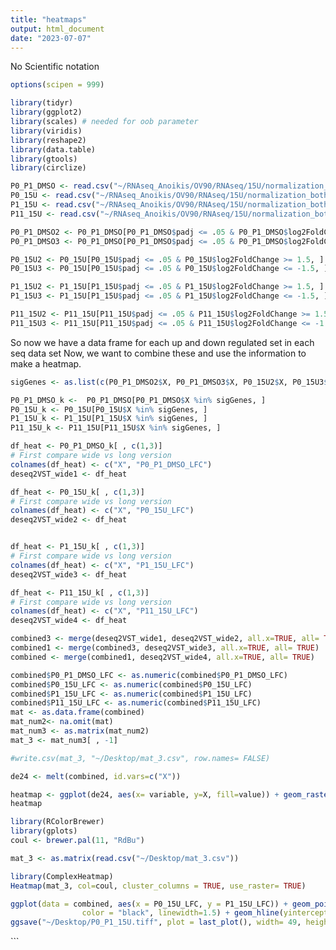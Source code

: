 ```yaml
---
title: "heatmaps"
output: html_document
date: "2023-07-07"
---
```

No Scientific notation
```r
options(scipen = 999)
```

```r
library(tidyr)
library(ggplot2)
library(scales) # needed for oob parameter
library(viridis)
library(reshape2)
library(data.table)
library(gtools)
library(circlize)
```

```r
P0_P1_DMSO <- read.csv("~/RNAseq_Anoikis/OV90/RNAseq/15U/normalization_both_groups/res/P1_P0_DMSO.csv")
P0_15U <- read.csv("~/RNAseq_Anoikis/OV90/RNAseq/15U/normalization_both_groups/res/P0_15U_DMSO.csv")
P1_15U <- read.csv("~/RNAseq_Anoikis/OV90/RNAseq/15U/normalization_both_groups/res/P1_15U_DMSO.csv")
P11_15U <- read.csv("~/RNAseq_Anoikis/OV90/RNAseq/15U/normalization_both_groups/res/P11_15U_DMSO.csv")
```

```r
P0_P1_DMSO2 <- P0_P1_DMSO[P0_P1_DMSO$padj <= .05 & P0_P1_DMSO$log2FoldChange >= 1.5, ]
P0_P1_DMSO3 <- P0_P1_DMSO[P0_P1_DMSO$padj <= .05 & P0_P1_DMSO$log2FoldChange <= -1.5, ]

P0_15U2 <- P0_15U[P0_15U$padj <= .05 & P0_15U$log2FoldChange >= 1.5, ]
P0_15U3 <- P0_15U[P0_15U$padj <= .05 & P0_15U$log2FoldChange <= -1.5, ]

P1_15U2 <- P1_15U[P1_15U$padj <= .05 & P1_15U$log2FoldChange >= 1.5, ]
P1_15U3 <- P1_15U[P1_15U$padj <= .05 & P1_15U$log2FoldChange <= -1.5, ]

P11_15U2 <- P11_15U[P11_15U$padj <= .05 & P11_15U$log2FoldChange >= 1.5, ]
P11_15U3 <- P11_15U[P11_15U$padj <= .05 & P11_15U$log2FoldChange <= -1.5, ]
```

So now we have a data frame for each up and down regulated set in each seq data set Now, we want to combine these and use the information to make a heatmap.

```r
sigGenes <- as.list(c(P0_P1_DMSO2$X, P0_P1_DMSO3$X, P0_15U2$X, P0_15U3$X, P1_15U2$X, P1_15U3$X, P11_15U2$X, P11_15U3$X))
```

```r
P0_P1_DMSO_k <-  P0_P1_DMSO[P0_P1_DMSO$X %in% sigGenes, ]
P0_15U_k <- P0_15U[P0_15U$X %in% sigGenes, ]
P1_15U_k <- P1_15U[P1_15U$X %in% sigGenes, ]
P11_15U_k <- P11_15U[P11_15U$X %in% sigGenes, ]
```

```r
df_heat <- P0_P1_DMSO_k[ , c(1,3)]
# First compare wide vs long version
colnames(df_heat) <- c("X", "P0_P1_DMSO_LFC")
deseq2VST_wide1 <- df_heat

df_heat <- P0_15U_k[ , c(1,3)]
# First compare wide vs long version
colnames(df_heat) <- c("X", "P0_15U_LFC")
deseq2VST_wide2 <- df_heat


df_heat <- P1_15U_k[ , c(1,3)]
# First compare wide vs long version
colnames(df_heat) <- c("X", "P1_15U_LFC")
deseq2VST_wide3 <- df_heat

df_heat <- P11_15U_k[ , c(1,3)]
# First compare wide vs long version
colnames(df_heat) <- c("X", "P11_15U_LFC")
deseq2VST_wide4 <- df_heat
```

```r
combined3 <- merge(deseq2VST_wide1, deseq2VST_wide2, all.x=TRUE, all= TRUE)
combined1 <- merge(combined3, deseq2VST_wide3, all.x=TRUE, all= TRUE)
combined <- merge(combined1, deseq2VST_wide4, all.x=TRUE, all= TRUE)
```

```r
combined$P0_P1_DMSO_LFC <- as.numeric(combined$P0_P1_DMSO_LFC)
combined$P0_15U_LFC <- as.numeric(combined$P0_15U_LFC)
combined$P1_15U_LFC <- as.numeric(combined$P1_15U_LFC)
combined$P11_15U_LFC <- as.numeric(combined$P11_15U_LFC)
mat <- as.data.frame(combined)
mat_num2<- na.omit(mat)
mat_num3 <- as.matrix(mat_num2)
mat_3 <- mat_num3[ , -1]
```

```r
#write.csv(mat_3, "~/Desktop/mat_3.csv", row.names= FALSE)
```


```r
de24 <- melt(combined, id.vars=c("X"))
```

```r
heatmap <- ggplot(de24, aes(x= variable, y=X, fill=value)) + geom_raster() + scale_fill_viridis(discrete= FALSE) + theme(axis.text.x=element_text(angle=65, hjust=1), axis.text.y=element_blank(), axis.ticks.y=element_blank()) + aes(y = reorder(X, value)) + xlab("Passage Number") + ylab("Gene")
heatmap 
```

```r
library(RColorBrewer)
library(gplots)
coul <- brewer.pal(11, "RdBu")
```

```r
mat_3 <- as.matrix(read.csv("~/Desktop/mat_3.csv"))
```

```r
library(ComplexHeatmap)
Heatmap(mat_3, col=coul, cluster_columns = TRUE, use_raster= TRUE)
```
```r
ggplot(data = combined, aes(x = P0_15U_LFC, y = P1_15U_LFC)) + geom_point(alpha = 0.5, size=9, stroke=1.4) + geom_vline(xintercept = 0, 
                color = "black", linewidth=1.5) + geom_hline(yintercept=0, color = "black", linewidth=1.5) + theme(legend.key.size = unit(3, 'cm'), legend.text = element_text(size=19), legend.title=element_blank()) + guides(color=guide_legend(ncol=2)) + guides(shape=guide_legend(ncol=2)) + theme(panel.background = element_blank(), panel.grid.major= element_line()) + theme(axis.line = element_line(colour = "black"))
ggsave("~/Desktop/P0_P1_15U.tiff", plot = last_plot(), width= 49, height= 30, unit= "in") 
```
```


